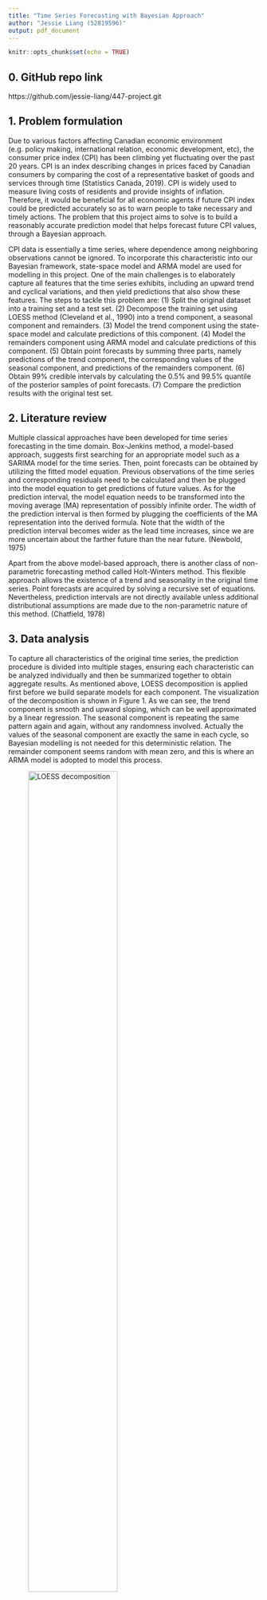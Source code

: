 ```yaml
---
title: "Time Series Forecasting with Bayesian Approach"
author: "Jessie Liang (52819596)"
output: pdf_document
---
```


```r
knitr::opts_chunk$set(echo = TRUE)
```

## 0. GitHub repo link

https://github.com/jessie-liang/447-project.git

## 1. Problem formulation

Due to various factors affecting Canadian economic environment (e.g. policy making, international relation, economic development, etc), the consumer price index (CPI) has been climbing yet fluctuating over the past 20 years. CPI is an index describing changes in prices faced by Canadian consumers by comparing the cost of a representative basket of goods and services through time (Statistics Canada, 2019). CPI is widely used to measure living costs of residents and provide insights of inflation. Therefore, it would be beneficial for all economic agents if future CPI index could be predicted accurately so as to warn people to take necessary and timely actions. The problem that this project aims to solve is to build a reasonably accurate prediction model that helps forecast future CPI values, through a Bayesian approach.

CPI data is essentially a time series, where dependence among neighboring observations cannot be ignored. To incorporate this characteristic into our Bayesian framework, state-space model and ARMA model are used for modelling in this project. One of the main challenges is to elaborately capture all features that the time series exhibits, including an upward trend and cyclical variations, and then yield predictions that also show these features. The steps to tackle this problem are: (1) Split the original dataset into a training set and a test set. (2) Decompose the training set using LOESS method (Cleveland et al., 1990) into a trend component, a seasonal component and remainders. (3) Model the trend component using the state-space model and calculate predictions of this component. (4) Model the remainders component using ARMA model and calculate predictions of this component. (5) Obtain point forecasts by summing three parts, namely predictions of the trend component, the corresponding values of the seasonal component, and predictions of the remainders component. (6) Obtain 99% credible intervals by calculating the 0.5% and 99.5% quantile of the posterior samples of point forecasts. (7) Compare the prediction results with the original test set.

## 2. Literature review

Multiple classical approaches have been developed for time series forecasting in the time domain. Box-Jenkins method, a model-based approach, suggests first searching for an appropriate model such as a SARIMA model for the time series. Then, point forecasts can be obtained by utilizing the fitted model equation. Previous observations of the time series and corresponding residuals need to be calculated and then be plugged into the model equation to get predictions of future values. As for the prediction interval, the model equation needs to be transformed into the moving average (MA) representation of possibly infinite order. The width of the prediction interval is then formed by plugging the coefficients of the MA representation into the derived formula. Note that the width of the prediction interval becomes wider as the lead time increases, since we are more uncertain about the farther future than the near future. (Newbold, 1975)

Apart from the above model-based approach, there is another class of non-parametric forecasting method called Holt-Winters method. This flexible approach allows the existence of a trend and seasonality in the original time series. Point forecasts are acquired by solving a recursive set of equations. Nevertheless, prediction intervals are not directly available unless additional distributional assumptions are made due to the non-parametric nature of this method. (Chatfield, 1978)

## 3. Data analysis

To capture all characteristics of the original time series, the prediction procedure is divided into multiple stages, ensuring each characteristic can be analyzed individually and then be summarized together to obtain aggregate results. As mentioned above, LOESS decomposition is applied first before we build separate models for each component. The visualization of the decomposition is shown in Figure 1. As we can see, the trend component is smooth and upward sloping, which can be well approximated by a linear regression. The seasonal component is repeating the same pattern again and again, without any randomness involved. Actually the values of the seasonal component are exactly the same in each cycle, so Bayesian modelling is not needed for this deterministic relation. The remainder component seems random with mean zero, and this is where an ARMA model is adopted to model this process.

![LOESS decomposition](screenshots/1.png){width=65%}

### 3.1 Trend component modelling

**Mathematical model**:
$$\sigma_1 \sim \text{Exp}(0.1)$$
$$\sigma_2 \sim \text{Exp}(0.1)$$
$$\text{slope} \sim \text{Normal}(0, 100)$$
$$\text{intercept} \sim \text{Normal}(0, 100)$$
$$x_i \sim \text{Normal}(\text{intercept} + \text{slope} \cdot x_{i-1}, \sigma_1), \text{  for  } i=1,\ldots, N_{\text{train}}$$
$$y_i \sim \text{Normal}(x_i, \sigma_2), \text{  for  } i=1,\ldots, N_{\text{train}}$$

**Prior choice explanation**: (1) $\sigma_1, \sigma_2$ are positive-valued, which match the support of the exponential distribution. Exp(0.1) is relatively flat, flexibly enabling large values to be considered. (2) slope and intercept are real numbers but are potentially unbounded, so a normal distribution is appropriate here. The standard deviation of the normal is set to 100, making the distribution flat. So large values, either positive or negative, could be taken into consideration.


### 3.2 Remainder component modelling

An ARMA(2,2) model is adopted here, whose defining equation is: $X_t = \phi_1 X_{t-1} + \phi_2 X_{t-2} + Z_t + \theta_1 Z_{t-1} + \theta_2 Z_{t-2}$, where $\{Z_t\}$ is a white noise process and $\{X_t\}$ is the process we are interested in. Translating this definition into Stan code, we have the following Stan model:

**Mathematical model**:

$$\phi_i \sim \text{Normal}(0,100), \text{ for } i=1,2$$
$$\theta_i \sim \text{Normal}(0,100), \text{ for } i=1,2$$
$$\sigma \sim \text{Exp}(0.1)$$
$$\text{err}_0=0; \text{ } \text{err}_i = y_i - \nu_i, \text{ for } i=1, \ldots, T $$
$$\nu_1 = 0, \text{ } \nu_2=\phi_1 \nu_1 + \theta_1 \text{err}_1$$
$$\nu_i = \phi_1 \nu_{i-1} + \phi_2 \nu_{i-2} + \theta_1 \text{err}_{i-1} + \theta_2 \text{err}_{i - 2}, \text{ for } i=3, \ldots, T$$
$$\text{err}_i \sim \text{Normal}(0, \sigma), \text{ for } i=1,\ldots,T$$
Here $\nu$ represents the true values of remainders (which are latent), while err represents the difference between observed values and true values, and err has a normal distribution. Note that this model is adapted from the most recent Stan User Guide. (See the fifth bibliography below)

**Prior choice explanation**: (1) $\sigma$ is positive-valued, which can be modeled by the exponential distribution. The choice of $\lambda = 0.1$ is due to the same reasoning above.  (2) $\phi, \theta$ and err are real numbers that are potentially unbounded, so a normal distribution should be used. SD of $\phi$ and $\theta$ aims to be large due to the same reasoning before. SD of err is $\sigma$, which is already being modeled.

### 3.3 Posterior evaluation

As a posterior predictive check, calibration should first be examined. Specifically, a 99% credible interval is calibrated if it captures the true data 99% of the time. If it is already calibrated, then further posterior checks are not necessary. If it is not calibrated, then we need to go through the Bayesian workflow to identify the specific problems and fix them one by one.

Note that time series has inherent chronological order. Therefore, it only makes sense to use past data to predict future values, but not the other way around. This means that the leave-one-out technique cannot be used to check calibration based on the training set, since, for example, the last $n-1$ data points cannot be used to predict the first data point, otherwise we are predicting the past using the future. Due to this characteristic of time series, I used the model built by the training set to predict the CPI index in the test set and compute a 99% credible interval for each data point in the test set. Then I look at the proportion of test data that is captured by its corresponding 99% credible interval and compare this proportion with 99% to check calibration.

The following is how I got the 99% credible intervals for each data point in the test set: This is a multi-step process to obtain point forecasts, by decomposing the original time series into 3 components (trend, seasonal and remainder). As mentioned above, the seasonal component does not involve any randomness, so we can treat it as a constant yet periodic series. Two Bayesian models are built separately for the trend and remainder component, giving two sets of posterior samples. Since the point forecasts are calculated by summing these 3 components, the aggregate posterior sample for each point forecast is also the sum of the corresponding seasonal value and the two posterior samples (for trend and remainder). This is because the posterior distribution of a sum of components can be approximately formed by summing the draws from the posterior distributions of each component. After the aggregate posterior sample is available, the 99% credible interval is obtained by extracting the 0.5% and 99.5% quantile of this aggregate posterior sample.

After computing point forecasts and their corresponding 99% credible intervals, the visualization and result summary is as follows:

![Calibration check](screenshots/2.png){width=55%}

<table>

size of test set   number of data points captured by credible interval        proportion being captured         
----------------   -------------------------------------------------------   ---------------------------     
      30                                30                                              100\%

</table>

As we can see, the proportion of test data captured by 99% credible interval is 100%. Since 100% > 99% and they are pretty close, we can conclude that these credible intervals are calibrated. So the posterior predictive check passes, and further examination such as diagnostics is not necessary in this case.

Apart from calibration, root mean squared error (RMSE) can also provide insights about prediction performance. In our case, RMSE turns out to be 0.84. The values of CPI index in the test set is roughly between 150 and 160, so an error of 0.84 is relatively small and tolerable. Thus our model does a decent job in prediction.

## 4. Discussion

The analysis has the following pros and cons:

**Pros**:

(1) According to Figure 2, the point forecasts follow the real data closely, exhibiting an upward trend and some cyclical variations. So the key features of the data are captured correctly.

(2) The 99% credible intervals capture the true data 100% of the time, showing that they are calibrated.

(3) The RMSE is 0.84, which is small compared to the scale of the data (between 150 and 160). So the prediction performance is satisfactory.

**Cons**:

(1) The point forecasts are smoother than real data, failing to capture the subtle fluctuations of the real data very accurately.

(2) Leave-one-out posterior predictive check is not applicable here. Instead our calibration check relies purely on the test set. The size of the test set is 30, which is not large enough. However, it cannot be much larger than 30 due to the characteristic of this time series. Specifically, the pattern of the data changed in 2020 because the CPI index has increased more rapidly since 2020 than before. So we need enough data points after 2020 in the training set so as to yield a model with satisfactory predictive performance. If, however, there is no enough data after 2020 in the training set, then the model will only learn the pattern of the data before 2020. As a result, the point forecasts will be much lower than the real data in the test set. That is, our model does poorly in prediction. Due to limited data after 2020 (we have only 48 data points in total), the number of data points allocated to the test set cannot be too large. So 30 is already close to the largest number we can allocate to the test set, after taking prediction performance into account.

\newpage

## 5. Bibliography

1. Chatfield, C. (1978). The Holt-Winters Forecasting Procedure. Journal of the Royal Statistical Society. Series C (Applied Statistics), 27(3), 264–279. https://doi.org/10.2307/2347162

2. Cleveland, R. B., Cleveland, W. S., & Terpenning, I. (1990). STL: A seasonal-trend decomposition procedure based on loess. Journal of Official Statistics, 6(1), 3. Retrieved from https://www.proquest.com/scholarly-journals/stl-seasonal-trend-decomposition-procedure-based/docview/1266805989/se-2

3. Newbold, P. (1975). The Principles of the Box-Jenkins Approach. Operational Research Quarterly (1970-1977), 26(2), 397–412. https://doi.org/10.2307/3007750

4. Statistics Canada. (2019, May 28). Consumer price index portal. Www.statcan.gc.ca. https://www.statcan.gc.ca/en/subjects-start/prices_and_price_indexes/consumer_price_indexes

5. Time-Series Models. (2025). Stan Docs. https://mc-stan.org/docs/stan-users-guide/time-series.html


## 6. Appendix

```r
library(tidyverse)
library(forecast)
set.seed(1)
cpi <- read.csv("../data/consumer_price_index.csv")[910:1209,]
year <- rep(2000:2024, each = 12)
month <- rep(1:12, times = 25)
cpi <- data.frame(year, month, cpi)
cpi$cpi <- as.numeric(cpi$cpi)
cpi.ts <- ts(cpi$cpi, start = c(2000,1), frequency = 12)
```

```r
set.seed(1)
training <- window(cpi.ts, c(2000,1), c(2022,6), frequency = 12)
test.ts <- window(cpi.ts, c(2022,7), c(2024,12), frequency = 12)
cpi.stl <- stl(training, s.window = "periodic")
plot(cpi.stl)
trend <- cpi.stl$time.series[,"trend"]
seasonals <- cpi.stl$time.series[,"seasonal"]
remainders <- cpi.stl$time.series[,"remainder"]

auto.arima(remainders) 
# the result shows the most appropriate model for remainders is: ARMA(2,2)
```

```r
require(rstan)

fit = stan(
  seed = 447,
  file = "my_stan_3.stan",  
  data = list(N_train=270, 
              N_test=30,
              y_train=as.numeric(trend)),        
  iter = 1800,
  refresh = 0
)

samples <- extract(fit)

point_forecast <- rep(NA, 30)
lower_bound <- rep(NA, 30)
upper_bound <- rep(NA, 30)
for (i in 1:30) {
  summary <- summary(fit, pars = c("predictions"))$summary
  point_forecast[i] <- summary[i,1]
  lower_bound[i] <- summary[i,4]
  upper_bound[i] <- summary[i,8]
}
df_trend <- data.frame(1:30, point_forecast, lower_bound, upper_bound)

trend_posterior <- samples$predictions
trend_posterior <- as.data.frame(trend_posterior)
```

```r
# The following is the stan code in the file "my_stan_3.stan":

data {
  int<lower=0> N_train;
  int<lower=0> N_test;
  vector[N_train] y_train;
}

parameters {
  real<lower=0> sigma1;
  real<lower=0> sigma2;
  real slope;
  real intercept;
  vector[N_train] x_train;
}

model {
  sigma1 ~ exponential(0.1);
  sigma2 ~ exponential(0.1);
  slope ~ normal(0,100);
  intercept ~ normal(0,100);
  
  for (i in 2:N_train) {
    x_train[i] ~ normal(intercept + slope * x_train[i-1], sigma1);
  }
  
  for (j in 1:N_train) {
    y_train[j] ~ normal(x_train[j], sigma2);
  }
}

generated quantities {
  vector[N_test] predictions;
  
  predictions[1] = normal_rng(intercept + slope * x_train[N_train], sigma1);

  for (k in 2:N_test) {
    predictions[k] = normal_rng(intercept + slope * predictions[k-1], sigma1);
  }
}
```

```r
require(rstan)

fit = stan(
  seed = 447,
  file = "my_stan_4.stan",  
  data = list(T=270, 
              N_test=30,
              y=as.numeric(remainders)),        
  iter = 1800,
  refresh = 0
)

samples <- extract(fit)

point_forecast <- rep(NA, 30)
lower_bound <- rep(NA, 30)
upper_bound <- rep(NA, 30)
for (i in 1:30) {
  summary <- summary(fit, pars = c("predictions"))$summary
  point_forecast[i] <- summary[i,1]
  lower_bound[i] <- summary[i,4]
  upper_bound[i] <- summary[i,8]
}
df_remainders <- data.frame(1:30, point_forecast, lower_bound, upper_bound)

remainder_posterior <- samples$predictions
remainder_posterior <- as.data.frame(remainder_posterior)
```

```r
# The following is the stan code in the file "my_stan_4.stan":
# Citation: This is adapted from the stan user guide:
#           https://mc-stan.org/docs/stan-users-guide/time-series.html

data {
  int<lower=2> T;            // num observations
  int<lower=0> N_test;
  vector[T] y;               // observed outputs
}

parameters {
  vector[2] phi;             // autoregression coeff
  vector[2] theta;           // moving avg coeff
  real<lower=0> sigma;       // noise scale
}

transformed parameters {
  vector[T] err;            // error for time t
  vector[T] nu;             // prediction for time t
  nu[1] = 0;                // assume err[0] == 0
  err[1] = y[1] - nu[1];
  nu[2] = phi[1] * nu[1] + theta[1] * err[1];
  err[2] = y[2] - nu[2];
  
  for (t in 3:T) {
    nu[t] = phi[1] * nu[t - 1] + phi[2] * nu[t - 2] + theta[1] * err[t - 1] + theta[2] * err[t - 2];
    err[t] = y[t] - nu[t];
  }
}

model {
  phi ~ normal(0, 100);        // priors
  theta ~ normal(0, 100);
  sigma ~ exponential(0.1);
  err ~ normal(0, sigma);     // error model
}

generated quantities {
  vector[N_test] predictions;
  
  predictions[1] = phi[1] * nu[T] + phi[2] * nu[T-1] + theta[1] * err[T] + theta[2] * err[T-1];
  
  predictions[2] = phi[1] * predictions[1] + phi[2] * nu[T] + theta[2] * err[T];

  for (k in 3:N_test) {
    predictions[k] = phi[1] * predictions[k-1] + phi[2] * predictions[k-2];
  }
}
```

```r
set.seed(1)
trend_estimates <- ts(df_trend$point_forecast, start = c(2022,7), frequency = 12)
seasonal_estimates <- window(seasonals, start = c(2000,7), end = c(2002,12))
seasonal_estimates <- ts(as.numeric(seasonal_estimates), start = c(2022,7), frequency = 12)
remainder_estimates <- ts(df_remainders$point_forecast, start = c(2022,7), frequency = 12)

posterior <- trend_posterior + remainder_posterior
for (i in 1:30) {
  posterior[,i] <- posterior[,i] + as.numeric(seasonal_estimates)[i]
}
quantiles <- apply(posterior[],2,quantile,probs=c(0.005,0.995))
lower.bound <- quantiles[1,]
upper.bound <- quantiles[2,]

point.forcast.ts <- trend_estimates + seasonal_estimates + remainder_estimates
lower.bound.ts <- ts(as.vector(lower.bound), start = c(2022,7), frequency = 12)
upper.bound.ts <- ts(as.vector(upper.bound), start = c(2022,7), frequency = 12)
ts.plot(test.ts, point.forcast.ts, lower.bound.ts, upper.bound.ts,
        gpars = list(xlab = "year",
                     ylab = "monthly CPI index",
                     main = "Forcasted series compared to original series",
                     col = c("black", "red", "blue", "blue")
                     ),
        ylim = c(145, 170)
        )
legend("topleft", legend = c("point forecast", "real data", "prediction interval"),
col = c("red", "black","blue"),lty = c(1,1,1), cex=0.8)
```

```r
set.seed(1)
warning <- 0
real_data <- as.vector(test.ts)
for (i in 1:30) {
  if (real_data[i] < lower.bound[i] | real_data[i] > upper.bound[i]) {
    warning <- warning + 1
  }
}
proportion_captured <- 1-warning/30

cat("The number of test data outside its corresponding prediction interval is: ",
    warning, "\n")

cat("Proportion of test data captured by corresponding prediction interval is: ",
    proportion_captured, "\n")

rmse <- sqrt(mean((as.vector(point.forcast.ts) - real_data)^2))

cat("RMSE equals: ", rmse)
```